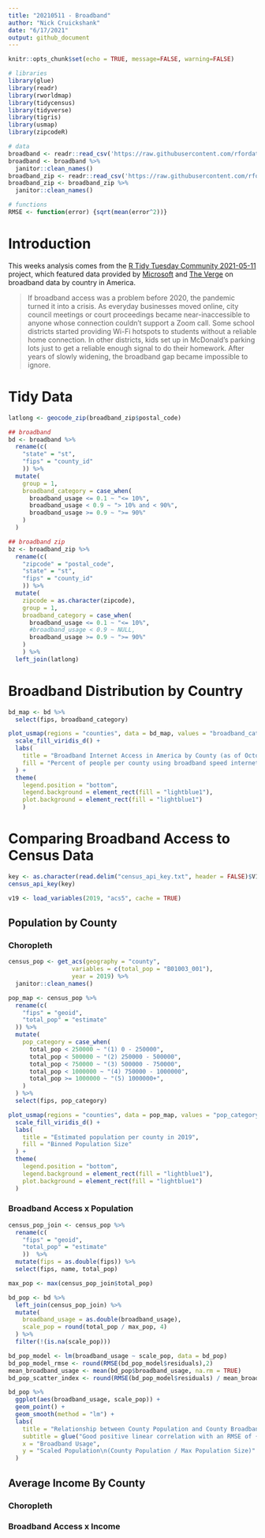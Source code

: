 ```yaml
---
title: "20210511 - Broadband"
author: "Nick Cruickshank"
date: "6/17/2021"
output: github_document
---
```


```r
knitr::opts_chunk$set(echo = TRUE, message=FALSE, warning=FALSE)
```

```r
# libraries
library(glue)
library(readr)
library(rworldmap)
library(tidycensus)
library(tidyverse)
library(tigris)
library(usmap)
library(zipcodeR)
```

```r
# data
broadband <- readr::read_csv('https://raw.githubusercontent.com/rfordatascience/tidytuesday/master/data/2021/2021-05-11/broadband.csv') 
broadband <- broadband %>%
  janitor::clean_names()
broadband_zip <- readr::read_csv('https://raw.githubusercontent.com/rfordatascience/tidytuesday/master/data/2021/2021-05-11/broadband_zip.csv')
broadband_zip <- broadband_zip %>%
  janitor::clean_names()
```

```r
# functions
RMSE <- function(error) {sqrt(mean(error^2))}
```


# Introduction

This weeks analysis comes from the [R Tidy Tuesday Community 2021-05-11](https://github.com/rfordatascience/tidytuesday/tree/master/data/2021/2021-05-11) project, which featured data provided by [Microsoft](https://github.com/microsoft/USBroadbandUsagePercentages) and [The Verge](https://www.theverge.com/22418074/broadband-gap-america-map-county-microsoft-data) on broadband data by country in America.  
  
> If broadband access was a problem before 2020, the pandemic turned it into a crisis. As everyday businesses moved online, city council meetings or court proceedings became near-inaccessible to anyone whose connection couldn’t support a Zoom call. Some school districts started providing Wi-Fi hotspots to students without a reliable home connection. In other districts, kids set up in McDonald’s parking lots just to get a reliable enough signal to do their homework. After years of slowly widening, the broadband gap became impossible to ignore.  

# Tidy Data

```r
latlong <- geocode_zip(broadband_zip$postal_code)

## broadband
bd <- broadband %>%
  rename(c(
    "state" = "st",
    "fips" = "county_id"
    )) %>%
  mutate(
    group = 1,
    broadband_category = case_when(
      broadband_usage <= 0.1 ~ "<= 10%",
      broadband_usage < 0.9 ~ "> 10% and < 90%",
      broadband_usage >= 0.9 ~ ">= 90%"
    )
  )

## broadband zip
bz <- broadband_zip %>%
  rename(c(
    "zipcode" = "postal_code",
    "state" = "st",
    "fips" = "county_id"
    )) %>%
  mutate(
    zipcode = as.character(zipcode),
    group = 1,
    broadband_category = case_when(
      broadband_usage <= 0.1 ~ "<= 10%",
      #broadband_usage < 0.9 ~ NULL,
      broadband_usage >= 0.9 ~ ">= 90%"
    )
    ) %>%
  left_join(latlong)
```

# Broadband Distribution by Country

```r
bd_map <- bd %>%
  select(fips, broadband_category)

plot_usmap(regions = "counties", data = bd_map, values = "broadband_category", color = "navy", size = 0.1) + 
  scale_fill_viridis_d() + 
  labs(
    title = "Broadband Internet Access in America by County (as of October 2020)",
    fill = "Percent of people per county using broadband speed internet"
  ) + 
  theme(
    legend.position = "bottom",
    legend.background = element_rect(fill = "lightblue1"),
    plot.background = element_rect(fill = "lightblue1")
    )
```

# Comparing Broadband Access to Census Data

```r
key <- as.character(read.delim("census_api_key.txt", header = FALSE)$V1)
census_api_key(key)

v19 <- load_variables(2019, "acs5", cache = TRUE)
```

## Population by County

### Choropleth

```r
census_pop <- get_acs(geography = "county",
                  variables = c(total_pop = "B01003_001"),
                  year = 2019) %>%
  janitor::clean_names()

pop_map <- census_pop %>%
  rename(c(
    "fips" = "geoid",
    "total_pop" = "estimate"
  )) %>%
  mutate(
    pop_category = case_when(
      total_pop < 250000 ~ "(1) 0 - 250000",
      total_pop < 500000 ~ "(2) 250000 - 500000",
      total_pop < 750000 ~ "(3) 500000 - 750000",
      total_pop < 1000000 ~ "(4) 750000 - 1000000",
      total_pop >= 1000000 ~ "(5) 1000000+",
    )
  ) %>%
  select(fips, pop_category)

plot_usmap(regions = "counties", data = pop_map, values = "pop_category", color = "navy", size = 0.1) + 
  scale_fill_viridis_d() + 
  labs(
    title = "Estimated population per county in 2019",
    fill = "Binned Population Size"
  ) + 
  theme(
    legend.position = "bottom",
    legend.background = element_rect(fill = "lightblue1"),
    plot.background = element_rect(fill = "lightblue1")
  )
```

### Broadband Access x Population

```r
census_pop_join <- census_pop %>%
  rename(c(
    "fips" = "geoid",
    "total_pop" = "estimate"
    ))  %>%
  mutate(fips = as.double(fips)) %>%
  select(fips, name, total_pop)

max_pop <- max(census_pop_join$total_pop)

bd_pop <- bd %>% 
  left_join(census_pop_join) %>%
  mutate(
    broadband_usage = as.double(broadband_usage),
    scale_pop = round(total_pop / max_pop, 4)
  ) %>%
  filter(!(is.na(scale_pop)))

bd_pop_model <- lm(broadband_usage ~ scale_pop, data = bd_pop)
bd_pop_model_rmse <- round(RMSE(bd_pop_model$residuals),2)
mean_broadband_usage <- mean(bd_pop$broadband_usage, na.rm = TRUE)
bd_pop_scatter_index <- round(RMSE(bd_pop_model$residuals) / mean_broadband_usage,2)

bd_pop %>%
  ggplot(aes(broadband_usage, scale_pop)) + 
  geom_point() + 
  geom_smooth(method = "lm") +
  labs(
    title = "Relationship between County Population and County Broadband Usage",
    subtitle = glue("Good positive linear correlation with an RMSE of {bd_pop_model_rmse} and a scatter index of {bd_pop_scatter_index}"),
    x = "Broadband Usage",
    y = "Scaled Population\n(County Population / Max Population Size)"
  )
```

## Average Income By County

### Choropleth

### Broadband Access x Income
